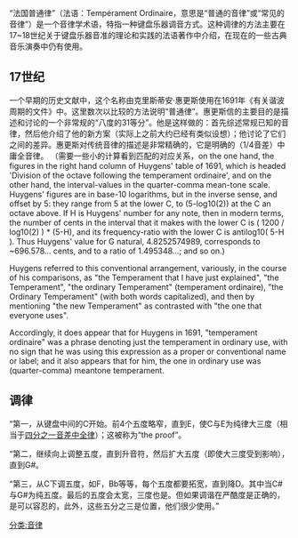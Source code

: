“法国普通律”（法语：Tempérament Ordinaire，意思是“普通的音律”或“常见的音律”）是一个音律学术语，特指一种键盘乐器调音方式。这种调律的方法主要在17~18世纪关于键盘乐器音准的理论和实践的法语著作中介绍，在现在的一些古典音乐演奏中仍有使用。

==17世纪==
一个早期的历史文献中，这个名称由克里斯蒂安·惠更斯使用在1691年《有关谐波周期的文件》中。这里数次以比较的方法说明“普通律”。惠更斯信的主要目的是描述和讨论的一个非常规的“八度的31等分”。他是这样做的：首先综述常规已知的音律，然后他介绍了他的新方案（实际上之前大约已经有类似设想）；他讨论了它们之间的差异。惠更斯对传统音律的描述是非常精确的，它是明确的（1/4音差）中庸全音律。
（需要一些小的计算看到匹配的对应关系，on the one hand, the figures in the right hand column of Huygens' table of 1691, which is headed 'Division of the octave following the temperament ordinaire', and on the other hand, the interval-values in the quarter-comma mean-tone scale. Huygens' figures are in base-10 logarithms, but in the inverse sense, and offset by 5: they range from 5 at the lower C, to (5-log10(2)) at the C an octave above. If H is Huygens' number for any note, then in modern terms, the number of cents in the interval that it makes with the lower C is ( 1200 / log10(2) ) * (5-H), and its frequency-ratio with the lower C is antilog10( 5-H ). Thus Huygens' value for G natural, 4.8252574989, corresponds to ~696.578... cents, and to a ratio of 1.495348...; and so on.)

Huygens referred to this conventional arrangement, variously, in the course of his comparisons, as "the Temperament that I have just explained", "the Temperament", "the ordinary Temperament" (temperament ordinaire), "the Ordinary Temperament" (with both words capitalized), and then by mentioning "the new Temperament" as contrasted with "the one that everyone uses".

Accordingly, it does appear that for Huygens in 1691, "temperament ordinaire" was a phrase denoting just the temperament in ordinary use, with no sign that he was using this expression as a proper or conventional name or label; and it also appears that for him, the one in ordinary use was (quarter-comma) meantone temperament.

==调律==
“第一，从键盘中间的C开始。前4个五度略窄，直到E，使C与E为纯律大三度（相当于[[四分之一音差中全律|四分之一音差中全律]]）；这被称为“the proof”。

“第二，继续向上调整五度，直到升音符，然后扩大五度（即使大三度受到影响），直到G#。

“第三，从C下调五度，如F，Bb等等，每个五度都要拓宽，直到降D。其中当C#与G#为纯五度。最后的五度会太宽，三度也是。但如果调谐在严酷度是正确的，是可以容忍的，此外，这些五分之三是位置，他们很少使用。”

[[分类:音律|分类:音律]]
